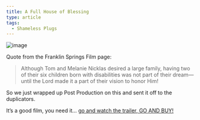 ```yaml
---
title: A Full House of Blessing
type: article
tags:
  - Shameless Plugs
---
```


![image](/images/uploads/nicklas.jpg)

Quote from the Franklin Springs Film page:

> Although Tom and Melanie Nicklas desired a large family, having two of their six children born with disabilities was not part of their dream—until the Lord made it a part of their vision to honor Him!

So we just wrapped up Post Production on this and sent it off to the duplicators.

It’s a good film, you need it… [go and watch the trailer, GO AND BUY!](http://www.franklinsprings.com/films/fullhouse/)
